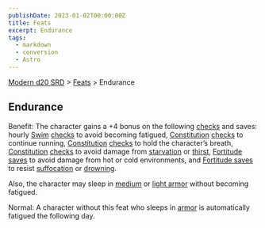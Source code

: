 ```yaml
---
publishDate: 2023-01-02T00:00:00Z
title: Feats
excerpt: Endurance
tags:
  - markdown
  - conversion
  - Astro
---
```


[Modern d20 SRD](/#modernD20) > [Feats](modern-d20-srd-feats-index) > Endurance

## Endurance

Benefit: The character gains a +4 bonus on the following [checks](modern-d20-srd-skills-skill-basics-php#skill-check-index) and saves: hourly [Swim](modern-d20-srd-skills-swim) [checks](modern-d20-srd-skills-skill-basics-php#skill-check-index) to avoid becoming fatigued, [Constitution](modern-d20-srd-basics-ability-scores) [checks](modern-d20-srd-skills-skill-basics) to continue running, [Constitution](modern-d20-srd-basics-ability-scores) [checks](modern-d20-srd-skills-skill-basics) to hold the character’s breath, [Constitution](modern-d20-srd-basics-ability-scores) [checks](modern-d20-srd-skills-skill-basics) to avoid damage from [starvation](modern-d20-srd-environment-hazards-starvation-thirst) or [thirst](modern-d20-srd-environment-hazards-starvation-thirst), [Fortitude saves](modern-d20-srd-basics-saving-throws) to avoid damage from hot or cold environments, and [Fortitude saves](modern-d20-srd-basics-saving-throws) to resist [suffocation](modern-d20-srd-environment-hazards-suffocation-drowning) or [drowning](modern-d20-srd-environment-hazards-suffocation-drowning).

Also, the character may sleep in [medium](modern-d20-srd-equipment-armor-medium) or [light armor](modern-d20-srd-equipment-armor-light) without becoming fatigued.

Normal: A character without this feat who sleeps in [armor](modern-d20-srd-equipment-armor-general) is automatically fatigued the following day.
